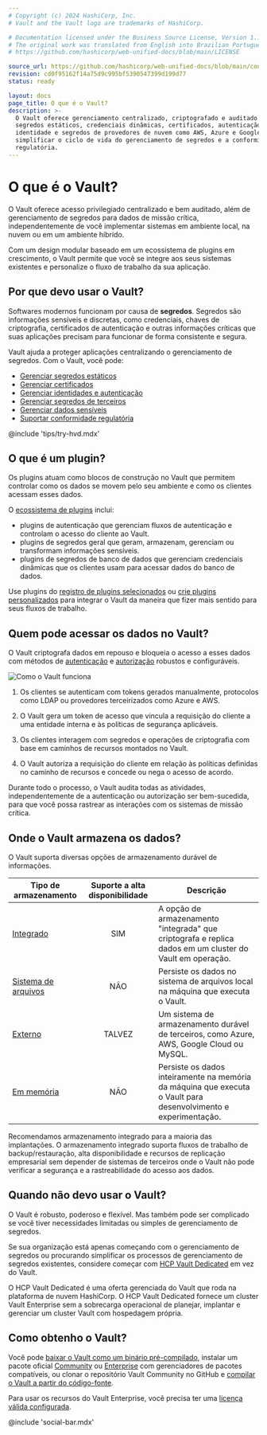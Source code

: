 ```yaml
---
# Copyright (c) 2024 HashiCorp, Inc.
# Vault and the Vault logo are trademarks of HashiCorp.

# Documentation licensed under the Business Source License, Version 1.1.
# The original work was translated from English into Brazilian Portuguese.
# https://github.com/hashicorp/web-unified-docs/blob/main/LICENSE

source_url: https://github.com/hashicorp/web-unified-docs/blob/main/content/vault/v1.20.x/content/docs/about-vault/what-is-vault.mdx
revision: cd0f95162f14a75d9c995bf5390547399d199d77
status: ready

layout: docs
page_title: O que é o Vault?
description: >-
  O Vault oferece gerenciamento centralizado, criptografado e auditado para
  segredos estáticos, credenciais dinâmicas, certificados, autenticação de
  identidade e segredos de provedores de nuvem como AWS, Azure e Google para
  simplificar o ciclo de vida do gerenciamento de segredos e a conformidade
  regulatória.
---
```


# O que é o Vault?

O Vault oferece acesso privilegiado centralizado e bem auditado, além de
gerenciamento de segredos para dados de missão crítica, independentemente de
você implementar sistemas em ambiente local, na nuvem ou em um ambiente híbrido.

Com um design modular baseado em um ecossistema de plugins em crescimento, o
Vault permite que você se integre aos seus sistemas existentes e personalize o
fluxo de trabalho da sua aplicação.

## Por que devo usar o Vault?

Softwares modernos funcionam por causa de **segredos**.
Segredos são informações sensíveis e discretas, como credenciais, chaves de
criptografia, certificados de autenticação e outras informações críticas que
suas aplicações precisam para funcionar de forma consistente e segura.

Vault ajuda a proteger aplicações centralizando o gerenciamento de segredos.
Com o Vault, você pode:

- [Gerenciar segredos estáticos](/vault/docs/about-vault/why-use-vault/static-secrets)
- [Gerenciar certificados](/vault/docs/about-vault/why-use-vault/certificates)
- [Gerenciar identidades e autenticação](/vault/docs/about-vault/why-use-vault/identities)
- [Gerenciar segredos de terceiros](/vault/docs/about-vault/why-use-vault/3rd-party-secrets)
- [Gerenciar dados sensíveis](/vault/docs/about-vault/why-use-vault/sensitive-data)
- [Suportar conformidade regulatória](/vault/docs/about-vault/why-use-vault/regulatory-compliance)

@include 'tips/try-hvd.mdx'

## O que é um plugin?

Os plugins atuam como blocos de construção no Vault que permitem controlar como
os dados se movem pelo seu ambiente e como os clientes acessam esses dados.

O [ecossistema de plugins](/vault/docs/plugins) inclui:

- plugins de autenticação que gerenciam fluxos de autenticação e controlam o
  acesso do cliente ao Vault.
- plugins de segredos geral que geram, armazenam, gerenciam ou transformam
  informações sensíveis.
- plugins de segredos de banco de dados que gerenciam credenciais dinâmicas que
  os clientes usam para acessar dados do banco de dados.

Use plugins do [registro de plugins selecionados](/vault/integrations) ou
[crie plugins personalizados](/vault/docs/plugins/plugin-development) para
integrar o Vault da maneira que fizer mais sentido para seus fluxos de trabalho.

## Quem pode acessar os dados no Vault?

O Vault criptografa dados em repouso e bloqueia o acesso a esses dados com
métodos de [autenticação](/vault/docs/concepts/auth) e
[autorização](/vault/docs/concepts/policies) robustos e configuráveis.

![Como o Vault funciona](/img/how-vault-works.png)

1. Os clientes se autenticam com tokens gerados manualmente, protocolos como
   LDAP ou provedores terceirizados como Azure e AWS.

1. O Vault gera um token de acesso que vincula a requisição do cliente a uma
   entidade interna e às políticas de segurança aplicáveis.

1. Os clientes interagem com segredos e operações de criptografia com base em
   caminhos de recursos montados no Vault.

1. O Vault autoriza a requisição do cliente em relação às políticas definidas no
   caminho de recursos e concede ou nega o acesso de acordo.

Durante todo o processo, o Vault audita todas as atividades, independentemente
de a autenticação ou autorização ser bem-sucedida, para que você possa rastrear
as interações com os sistemas de missão crítica.

## Onde o Vault armazena os dados?

O Vault suporta diversas opções de armazenamento durável de informações.

Tipo de armazenamento                                               | Suporte a alta disponibilidade | Descrição
--------------------------------------------------------------------|:------------------------------:|----------------------------------------------------------------------------------------------------------------
[Integrado](/vault/docs/configuration/storage/raft)                 |              SIM               | A opção de armazenamento "integrada" que criptografa e replica dados em um cluster do Vault em operação.
[Sistema de arquivos](/vault/docs/configuration/storage/filesystem) |              NÃO               | Persiste os dados no sistema de arquivos local na máquina que executa o Vault.
[Externo](/vault/docs/configuration/storage#integrated-vs-external) |             TALVEZ             | Um sistema de armazenamento durável de terceiros, como Azure, AWS, Google Cloud ou MySQL.
[Em memória](/vault/docs/configuration/storage/in-memory)           |              NÃO               | Persiste os dados inteiramente na memória da máquina que executa o Vault para desenvolvimento e experimentação.

Recomendamos armazenamento integrado para a maioria das implantações.
O armazenamento integrado suporta fluxos de trabalho de backup/restauração, alta
disponibilidade e recursos de replicação empresarial sem depender de sistemas de
terceiros onde o Vault não pode verificar a segurança e a rastreabilidade do
acesso aos dados.

## Quando não devo usar o Vault?

O Vault é robusto, poderoso e flexível.
Mas também pode ser complicado se você tiver necessidades limitadas ou simples
de gerenciamento de segredos.

Se sua organização está apenas começando com o gerenciamento de segredos ou
procurando simplificar os processos de gerenciamento de segredos existentes,
considere começar com [HCP Vault Dedicated](/hcp/docs/vault/what-is-hcp-vault)
em vez do Vault.

O HCP Vault Dedicated é uma oferta gerenciada do Vault que roda na plataforma de
nuvem HashiCorp.
O HCP Vault Dedicated fornece um cluster Vault Enterprise sem a sobrecarga
operacional de planejar, implantar e gerenciar um cluster Vault com hospedagem
própria.

## Como obtenho o Vault?

Você pode
[baixar o Vault como um binário pré-compilado](http://releases.hashicorp.com/vault),
instalar um pacote oficial [Community](/vault/install) ou
[Enterprise](/vault/install/enterprise) com gerenciadores de pacotes
compatíveis, ou clonar o repositório Vault Community no GitHub e
[compilar o Vault a partir do código-fonte](/vault/get-vault/build-from-code).

Para usar os recursos do Vault Enterprise, você precisa ter uma
[licença válida configurada](/vault/license).

@include 'social-bar.mdx'
